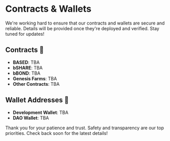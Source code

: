 # Contracts & Wallets

We're working hard to ensure that our contracts and wallets are secure and reliable. Details will be provided once they're deployed and verified. Stay tuned for updates!

## Contracts 📑
- **BASED**: TBA
- **bSHARE**: TBA
- **bBOND**: TBA
- **Genesis Farms**: TBA
- **Other Contracts**: TBA

## Wallet Addresses 👛
- **Development Wallet**: TBA
- **DAO Wallet**: TBA

Thank you for your patience and trust. Safety and transparency are our top priorities. Check back soon for the latest details!
